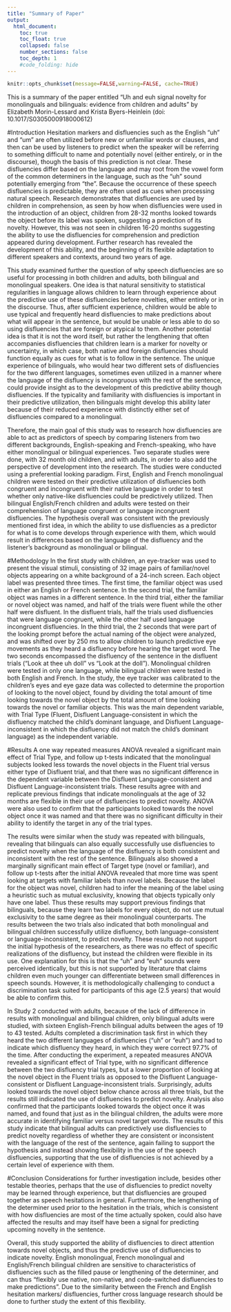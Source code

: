 ```yaml
---
title: "Summary of Paper"
output:
  html_document:
    toc: true
    toc_float: true
    collapsed: false
    number_sections: false
    toc_depth: 1
    #code_folding: hide
---
```


```r
knitr::opts_chunk$set(message=FALSE,warning=FALSE, cache=TRUE)
```

This is a summary of the paper entitled 
"Uh and euh signal novelty for monolinguals and bilinguals: evidence from children and adults" by 
Elizabeth Morin-Lessard and Krista Byers-Heinlein (doi: 10.1017/S0305000918000612)

#Introduction
Hesitation markers and disfluencies such as the English “uh” and “um” are often utilized before new or unfamiliar words or clauses, and then can be used by listeners to predict when the speaker will be referring to something difficult to name and potentially novel (either entirely, or in the discourse), though the basis of this prediction is not clear. These disfluencies differ based on the language and may root from the vowel form of the common determiners in the language, such as the “uh” sound potentially emerging from “the”. Because the occurrence of these speech disfluencies is predictable, they are often used as cues when processing natural speech. Research demonstrates that disfluencies are used by children in comprehension, as seen by how when disfluencies were used in the introduction of an object, children from 28-32 months looked towards the object before its label was spoken, suggesting a prediction of its novelty. However, this was not seen in children 16-20 months suggesting the ability to use the disfluencies for comprehension and prediction appeared during development.  Further research has revealed the development of this ability, and the beginning of its flexible adaptation to different speakers and contexts, around two years of age.

This study examined further the question of why speech disfluencies are so useful for processing in both children and adults, both bilingual and monolingual speakers. One idea is that natural sensitivity to statistical regularities in language allows children to learn through experience about the predictive use of these disfluencies before novelties, either entirely or in the discourse. Thus, after sufficient experience, children would be able to use typical and frequently heard disfluencies to make predictions about what will appear in the sentence, but would be unable or less able to do so using disfluencies that are foreign or atypical to them. Another potential idea is that it is not the word itself, but rather the lengthening that often accompanies disfluencies that children learn is a marker for novelty or uncertainty, in which case, both native and foreign disfluencies should function equally as cues for what is to follow in the sentence. The unique experience of bilinguals, who would hear two different sets of disfluencies for the two different languages, sometimes even utilized in a manner where the language of the disfluency is incongruous with the rest of the sentence, could provide insight as to the development of this predictive ability though disfluencies. If the typicality and familiarity with disfluencies is important in their predictive utilization, then bilinguals might develop this ability later because of their reduced experience with distinctly either set of disfluencies compared to a monolingual.

Therefore, the main goal of this study was to research how disfluencies are able to act as predictors of speech by comparing listeners from two different backgrounds, English-speaking and French-speaking, who have either monolingual or bilingual experiences. Two separate studies were done, with 32 month old children, and with adults, in order to also add the perspective of development into the research. The studies were conducted using a preferential looking paradigm. First, English and French monolingual children were tested on their predictive utilization of disfluencies both congruent and incongruent with their native language in order to test whether only native-like disfluencies could be predictively utilized. Then bilingual English/French children and adults were tested on their comprehension of language congruent or language incongruent disfluencies. The hypothesis overall was consistent with the previously mentioned first idea, in which the ability to use disfluencies as a predictor for what is to come develops through experience with them, which would result in differences based on the language of the disfluency and the listener’s background as monolingual or bilingual.

#Methodology
In the first study with children, an eye-tracker was used to present the visual stimuli, consisting of 32 image pairs of familiar/novel objects appearing on a white background of a 24-inch screen. Each object label was presented three times. The first time, the familiar object was used in either an English or French sentence. In the second trial, the familiar object was names in a different sentence. In the third trial, either the familiar or novel object was named, and half of the trials were fluent while the other half were disfluent. In the disfluent trials, half the trials used disfluencies that were language congruent, while the other half used language incongruent disfluencies. In the third trial, the 2 seconds that were part of the looking prompt before the actual naming of the object were analyzed, and was shifted over by 250 ms to allow children to launch predictive eye movements as they heard a disfluency before hearing the target word. The two seconds encompassed the disfluency of the sentence in the disfluent trials (“Look at thee uh doll” vs “Look at the doll”). Monolingual children were tested in only one language, while bilingual children were tested in both English and French. In the study, the eye tracker was calibrated to the children’s eyes and eye gaze data was collected to determine the proportion of looking to the novel object, found by dividing the total amount of time looking towards the novel object by the total amount of time looking towards the novel or familiar objects. This was the main dependent variable, with Trial Type (Fluent, Disfluent Language-consistent in which the disfluency matched the child’s dominant language, and Disfluent Language-inconsistent in which the disfluency did not match the child’s dominant language) as the independent variable.


#Results
A one way repeated measures ANOVA revealed a significant main effect of Trial Type, and follow up t-tests indicated that the monolingual subjects looked less towards the novel objects in the Fluent trial versus either type of Disfluent trial, and that there was no significant difference in the dependent variable between the Disfluent Language-consistent and Disfluent Language-inconsistent trials. These results agree with and replicate previous findings that indicate monolinguals at the age of 32 months are flexible in their use of disfluencies to predict novelty. ANOVA were also used to confirm that the participants looked towards the novel object once it was named and that there was no significant difficulty in their ability to identify the target in any of the trial types.

The results were similar when the study was repeated with bilinguals, revealing that bilinguals can also equally successfully use disfluencies to predict novelty when the language of the disfluency is both consistent and inconsistent with the rest of the sentence. Bilinguals also showed a marginally significant main effect of Target type (novel or familiar), and follow up t-tests after the initial ANOVA revealed that more time was spent looking at targets with familiar labels than novel labels. Because the label for the object was novel, children had to infer the meaning of the label using a heuristic such as mutual exclusivity, knowing that objects typically only have one label. Thus these results may support previous findings that bilinguals, because they learn two labels for every object, do not use mutual exclusivity to the same degree as their monolingual counterparts. The results between the two trials also indicated that both monolingual and bilingual children successfully utilize disfluency, both language-consistent or language-inconsistent, to predict novelty. These results do not support the initial hypothesis of the researchers, as there was no effect of specific realizations of the disfluency, but instead the children were flexible in its use. One explanation for this is that the “uh” and “euh” sounds were perceived identically, but this is not supported by literature that claims children even much younger can differentiate between small differences in speech sounds. However, it is methodologically challenging to conduct a discrimination task suited for participants of this age (2.5 years) that would be able to confirm this. 

In Study 2 conducted with adults, because of the lack of difference in results with monolingual and bilingual children, only bilingual adults were studied, with sixteen English-French bilingual adults between the ages of 19 to 43 tested. Adults completed a discrimination task first in which they heard the two different languages of disfluencies (“uh” or “euh”) and had to indicate which disfluency they heard, in which they were correct 97.7% of the time. After conducting the experiment, a repeated measures ANOVA revealed a significant effect of Trial type, with no significant difference between the two disfluency trial types, but a lower proportion of looking at the novel object in the Fluent trials as opposed to the Disfluent Language-consistent or Disfluent Language-inconsistent trials. Surprisingly, adults looked towards the novel object below chance across all three trials, but the results still indicated the use of disfluencies to predict novelty. Analysis also confirmed that the participants looked towards the object once it was named, and found that just as in the bilingual children, the adults were more accurate in identifying familiar versus novel target words. The results of this study indicate that bilingual adults can predictively use disfluencies to predict novelty regardless of whether they are consistent or inconsistent with the language of the rest of the sentence, again failing to support the hypothesis and instead showing flexibility in the use of the speech disfluencies, supporting that the use of disfluencies is not achieved by a certain level of experience with them.

#Conclusion
Considerations for further investigation include, besides other testable theories, perhaps that the use of disfluencies to predict novelty may be learned through experience, but that disfluencies are grouped together as speech hesitations in general. Furthermore, the lengthening of the determiner used prior to the hesitation in the trials, which is consistent with how disfluencies are most of the time actually spoken, could also have affected the results and may itself have been a signal for predicting upcoming novelty in the sentence. 

Overall, this study supported the ability of disfluencies to direct attention towards novel objects, and thus the predictive use of disfluencies to indicate novelty. English monolingual, French monolingual and English/French bilingual children are sensitive to characteristics of disfluencies such as the filled pause or lengthening of the determiner, and can thus “flexibly use native, non-native, and code-switched disfluencies to make predictions”. Due to the similarity between the French and English hesitation markers/ disfluencies, further cross language research should be done to further study the extent of this flexibility.
